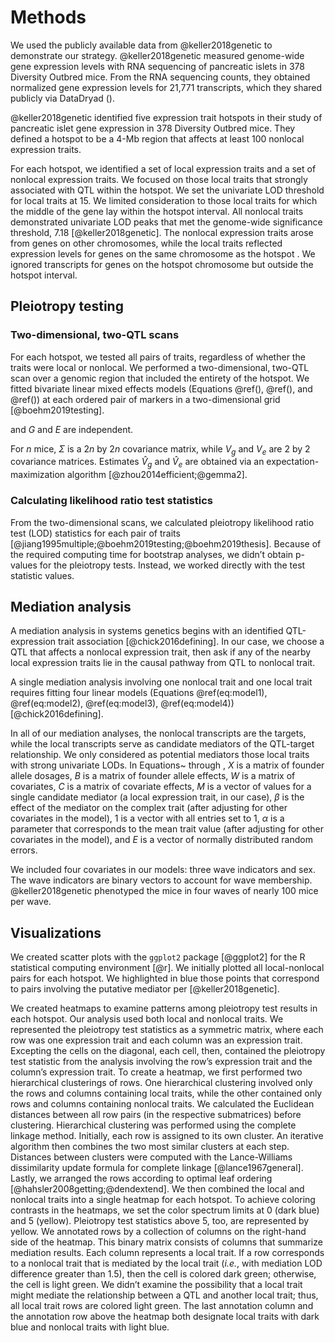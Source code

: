 # Methods

We used the publicly available data from @keller2018genetic to demonstrate our strategy. @keller2018genetic
measured genome-wide gene expression levels with RNA sequencing of pancreatic islets in 378 Diversity Outbred mice. From the RNA sequencing counts, they obtained normalized gene expression levels for 21,771 transcripts, which they shared publicly via DataDryad (). 

@keller2018genetic identified five expression trait hotspots in their
study of pancreatic islet gene expression in 378 Diversity Outbred mice. They
defined a hotspot to be a 4-Mb region that affects at least 100 nonlocal expression
traits.

For each hotspot, we identified a set of local expression traits and a
set of nonlocal expression traits. We focused on those local 
traits that strongly associated with QTL within the hotspot. We set the univariate LOD threshold for local traits at 15. We limited consideration to those local traits for which the middle of the gene lay within the hotspot interval. 
All nonlocal traits demonstrated univariate LOD peaks that met
the genome-wide significance threshold, 7.18 [@keller2018genetic]. The nonlocal expression traits arose from genes
on other chromosomes, while the local traits reflected expression levels for
genes on the same chromosome as the hotspot . We ignored transcripts for genes on the hotspot chromosome but outside the hotspot interval. 



## Pleiotropy testing

### Two-dimensional, two-QTL scans


\begin{equation}
vec(Y) = X vec(B) + vec(G) + vec(E)
(\#eq:mvlmm)
\end{equation}

For each hotspot, we tested all pairs of traits, regardless of whether the traits were local or nonlocal. We performed a
two-dimensional, two-QTL scan over a genomic region that included the entirety of the
hotspot. We fitted bivariate linear mixed effects models (Equations \@ref(), \@ref(), and \@ref()) at each ordered pair of markers in a two-dimensional grid [@boehm2019testing].




\begin{equation}
G \sim MN_{n x 2}(0, K, V_g)
(\#eq:g)
\end{equation}

\begin{equation}
E \sim MN_{n x 2}(0, I_n, V_e)
(\#eq:e)
\end{equation}

and $G$ and $E$ are independent.

\begin{equation}
\hat B = (X^T\hat \Sigma^{-1}X)^{-1}X^T\hat\Sigma^{-1}Y
(\#eq:Bhat)
\end{equation}

\begin{equation}
\hat \Sigma = \hat V_g \otimes \hat K + \hat V_e \otimes I_n
(\#eq:Sigmahat)
\end{equation}

\begin{equation}
l_{10}(\hat B, \hat \Sigma) = - \frac{1}{2}\log_{10}\left((Y - X\hat B)^T\hat \Sigma^{-1}(Y - X\hat B)\right) - n\log_{10}(2\pi) - \log_{10}|\hat \Sigma|
(\#eq:loglik)
\end{equation}


For $n$ mice, $\Sigma$ is a $2n$ by $2n$ covariance matrix, while $V_g$ and $V_e$ are $2$ by $2$ covariance matrices. Estimates $\hat V_g$ and $\hat V_e$ are obtained via an expectation-maximization algorithm [@zhou2014efficient;@gemma2].


### Calculating likelihood ratio test statistics

From the two-dimensional scans, we calculated pleiotropy likelihood ratio test (LOD) statistics for each
pair of traits [@jiang1995multiple;@boehm2019testing;@boehm2019thesis]. Because of the required
computing time for bootstrap analyses, we didn't obtain p-values for the pleiotropy tests. Instead,
we worked directly with the test statistic values.



\begin{equation}
LOD = \log_{10} \left(\frac{\max_{\lambda_1, \lambda_2}L(B, \Sigma, \lambda_1, \lambda_2)}{\max_{\lambda}L(B, \Sigma, \lambda, \lambda)} \right)
(\#eq:lod)
\end{equation}




## Mediation analysis

A mediation analysis in systems genetics begins with an identified QTL-expression trait 
association [@chick2016defining]. In our case, we choose a QTL that affects a nonlocal expression trait, then ask if any of 
the nearby local expression traits lie in the causal pathway from QTL to nonlocal trait. 

A single mediation analysis involving one nonlocal trait and one local trait requires fitting four linear models (Equations \@ref(eq:model1), \@ref(eq:model2), \@ref(eq:model3), \@ref(eq:model4)) [@chick2016defining].

\begin{equation}
Y = \alpha 1 + WC + E
(\#eq:model1)
\end{equation}

\begin{equation}
Y = XB + WC + E
(\#eq:model2)
\end{equation}

\begin{equation}
Y = \alpha 1 + WC + M\beta + E
(\#eq:model3)
\end{equation}

\begin{equation}
Y = XB + WC + M\beta + E
(\#eq:model4)
\end{equation}

In all of our mediation analyses, the nonlocal transcripts are the targets, while the local
transcripts serve as candidate mediators of the QTL-target relationship. 
We only considered as potential mediators those local traits with strong univariate LODs.
In Equations~\ref{model1} through \ref{model4}, $X$ is a matrix of founder allele dosages,
$B$ is a matrix
of founder allele effects, $W$ is a matrix of covariates, $C$ is a matrix of covariate
effects, $M$ is a vector of values for a single candidate mediator (a local expression trait, in our case), $\beta$ is the effect
of the mediator on the complex trait (after adjusting for other covariates in the model), 1 is a vector with all entries set to 1, $\alpha$
is a parameter that corresponds to the mean trait value (after adjusting for other covariates in the model), and $E$ is a vector of normally distributed random errors. 

We included four covariates in our models: three wave indicators and sex. The wave indicators are binary vectors to account for wave membership. @keller2018genetic phenotyped the mice in four waves of nearly 100 mice per wave. 


## Visualizations

We created scatter plots with the `ggplot2` package [@ggplot2] for the R
statistical computing environment [@r]. We initially plotted all local-nonlocal pairs for each hotspot. We highlighted in blue those points that correspond to pairs involving the putative mediator per [@keller2018genetic].



We created heatmaps to examine patterns among pleiotropy test results in each hotspot. Our analysis used both 
local and nonlocal traits.
We represented the pleiotropy test statistics as a symmetric matrix, where each row was one expression
trait and each column was an expression trait. 
Excepting the cells on the diagonal, each cell, then, contained the pleiotropy test statistic
from the analysis involving the row's expression trait and the column's expression trait.
To create a heatmap, we first performed two hierarchical clusterings of rows. 
One hierarchical clustering involved only the rows and columns containing local traits, while the other contained only 
rows and columns containing nonlocal traits.
We calculated the Euclidean distances between all row pairs (in the respective 
submatrices) before clustering. Hierarchical clustering was performed using the complete 
linkage method. Initially, each row is assigned to its own cluster. An iterative 
algorithm then combines the two most similar clusters at each step. Distances between 
clusters were computed with the Lance-Williams dissimilarity update formula for complete 
linkage [@lance1967general]. Lastly, we arranged the rows according to optimal leaf ordering [@hahsler2008getting;@dendextend]. 
We then combined the
local and nonlocal traits into a single heatmap for each hotspot. 
To achieve coloring contrasts in the heatmaps, we
set the color spectrum limits at 0 (dark blue) and 5 (yellow). Pleiotropy test statistics above 5, too, are 
represented by
yellow. We annotated rows by a collection of columns on the right-hand side of the heatmap. This binary matrix 
consists of columns that summarize mediation results. Each column represents a local trait. If a row 
corresponds to a nonlocal trait that is mediated by the local trait (*i.e.*, with mediation LOD difference greater than 1.5), then the cell is colored dark green; 
otherwise, the cell is light green. We didn't examine the possibility that a local trait might mediate the relationship between a QTL and another local trait; thus, all local trait rows are colored light green. The last annotation column and the annotation row above the heatmap both 
designate local traits with dark blue and nonlocal traits with light blue.









